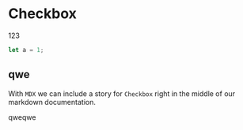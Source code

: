 
<Meta title="MDX/Primary" of={ButtonStories} />

# Checkbox

123

```js
let a = 1;
```

## qwe

With `MDX` we can include a story for `Checkbox` right in the middle of our
markdown documentation.

<Canvas>
  <Story name="Small">
  qweqwe
  <Canvas></Canvas>
  </Story>
</Canvas>
